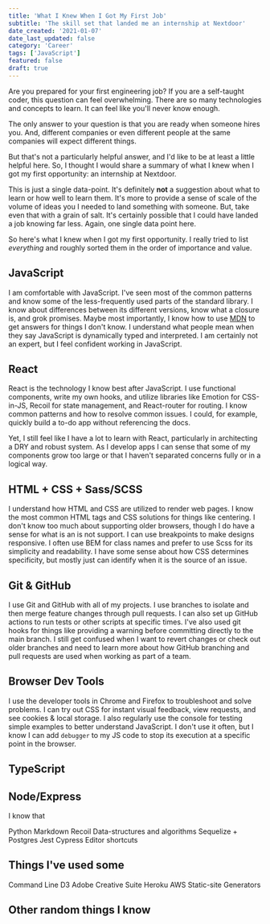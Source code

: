 ```yaml
---
title: 'What I Knew When I Got My First Job'
subtitle: 'The skill set that landed me an internship at Nextdoor'
date_created: '2021-01-07'
date_last_updated: false
category: 'Career'
tags: ['JavaScript']
featured: false
draft: true
---
```


Are you prepared for your first engineering job? If you are a self-taught coder, this question can feel overwhelming. There are so many technologies and concepts to learn. It can feel like you'll never know enough.

The only answer to your question is that you are ready when someone hires you. And, different companies or even different people at the same companies will expect different things.

But that's not a particularly helpful answer, and I'd like to be at least a little helpful here. So, I thought I would share a summary of what I knew when I got my first opportunity: an internship at Nextdoor.

This is just a single data-point. It's definitely **not** a suggestion about what to learn or how well to learn them. It's more to provide a sense of scale of the volume of ideas you I needed to land something with someone. But, take even that with a grain of salt. It's certainly possible that I could have landed a job knowing far less. Again, one single data point here.

So here's what I knew when I got my first opportunity. I really tried to list _everything_ and roughly sorted them in the order of importance and value.

## JavaScript

I am comfortable with JavaScript. I've seen most of the common patterns and know some of the less-frequently used parts of the standard library. I know about differences between its different versions, know what a closure is, and grok promises. Maybe most importantly, I know how to use [MDN](https://developer.mozilla.org/en-US/) to get answers for things I don't know. I understand what people mean when they say JavaScript is dynamically typed and interpreted. I am certainly not an expert, but I feel confident working in JavaScript.

## React

React is the technology I know best after JavaScript. I use functional components, write my own hooks, and utilize libraries like Emotion for CSS-in-JS, Recoil for state management, and React-router for routing. I know common patterns and how to resolve common issues. I could, for example, quickly build a to-do app without referencing the docs.

Yet, I still feel like I have a lot to learn with React, particularly in architecting a DRY and robust system. As I develop apps I can sense that some of my components grow too large or that I haven't separated concerns fully or in a logical way.

## HTML + CSS + Sass/SCSS

I understand how HTML and CSS are utilized to render web pages. I know the most common HTML tags and CSS solutions for things like centering. I don't know too much about supporting older browsers, though I do have a sense for what is an is not support. I can use breakpoints to make designs responsive. I often use BEM for class names and prefer to use Scss for its simplicity and readability. I have some sense about how CSS determines specificity, but mostly just can identify when it is the source of an issue.

## Git & GitHub

I use Git and GitHub with all of my projects. I use branches to isolate and then merge feature changes through pull requests. I can also set up GitHub actions to run tests or other scripts at specific times. I've also used git hooks for things like providing a warning before committing directly to the main branch. I still get confused when I want to revert changes or check out older branches and need to learn more about how GitHub branching and pull requests are used when working as part of a team.

## Browser Dev Tools

I use the developer tools in Chrome and Firefox to troubleshoot and solve problems. I can try out CSS for instant visual feedback, view requests, and see cookies & local storage. I also regularly use the console for testing simple examples to better understand JavaScript. I don't use it often, but I know I can add `debugger` to my JS code to stop its execution at a specific point in the browser.

## TypeScript

## Node/Express

I know that

Python
Markdown
Recoil
Data-structures and algorithms
Sequelize + Postgres
Jest
Cypress
Editor shortcuts

## Things I've used some

Command Line
D3
Adobe Creative Suite
Heroku
AWS
Static-site Generators

## Other random things I know
